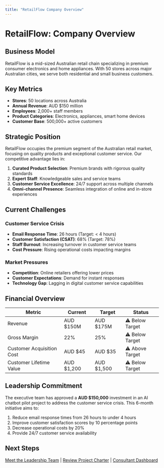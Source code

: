 ```yaml
---
title: "RetailFlow Company Overview"
---
```


# RetailFlow: Company Overview

## Business Model

RetailFlow is a mid-sized Australian retail chain specializing in premium consumer electronics and home appliances. With 50 stores across major Australian cities, we serve both residential and small business customers.

## Key Metrics

- **Stores**: 50 locations across Australia
- **Annual Revenue**: AUD $150 million
- **Employees**: 2,000+ staff members
- **Product Categories**: Electronics, appliances, smart home devices
- **Customer Base**: 500,000+ active customers

## Strategic Position

RetailFlow occupies the premium segment of the Australian retail market, focusing on quality products and exceptional customer service. Our competitive advantage lies in:

1. **Curated Product Selection**: Premium brands with rigorous quality standards
2. **Expert Staff**: Knowledgeable sales and service teams
3. **Customer Service Excellence**: 24/7 support across multiple channels
4. **Omni-channel Presence**: Seamless integration of online and in-store experiences

## Current Challenges

### Customer Service Crisis
- **Email Response Time**: 26 hours (Target: < 4 hours)
- **Customer Satisfaction (CSAT)**: 68% (Target: 78%)
- **Staff Burnout**: Increasing turnover in customer service teams
- **Cost Pressure**: Rising operational costs impacting margins

### Market Pressures
- **Competition**: Online retailers offering lower prices
- **Customer Expectations**: Demand for instant responses
- **Technology Gap**: Lagging in digital customer service capabilities

## Financial Overview

| Metric | Current | Target | Status |
|--------|---------|--------|---------|
| Revenue | AUD $150M | AUD $175M | ⚠️ Below Target |
| Gross Margin | 22% | 25% | ⚠️ Below Target |
| Customer Acquisition Cost | AUD $45 | AUD $35 | ⚠️ Above Target |
| Customer Lifetime Value | AUD $1,200 | AUD $1,500 | ⚠️ Below Target |

## Leadership Commitment

The executive team has approved a **AUD $150,000** investment in an AI chatbot pilot project to address the customer service crisis. This 6-month initiative aims to:

1. Reduce email response times from 26 hours to under 4 hours
2. Improve customer satisfaction scores by 10 percentage points
3. Decrease operational costs by 20%
4. Provide 24/7 customer service availability

## Next Steps

[Meet the Leadership Team](team.qmd) | [Review Project Charter](../project/charter.qmd) | [Consultant Dashboard](../consultant.qmd)